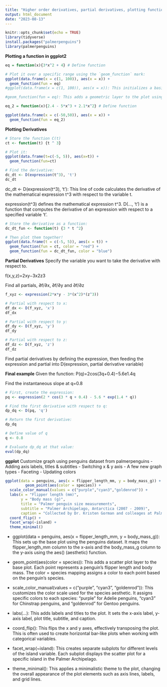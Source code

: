 ```yaml
---
title: "Higher order derivatives, partial derivatives, plotting functions in ggplot"
output: html_document
date: "2023-08-13"
---
```


```r
knitr::opts_chunk$set(echo = TRUE)
library(tidyverse)
install.packages("palmerpenguins")
library(palmerpenguins)
```
**Plotting a function in ggplot2**
```r
eq = function(x){3*x^2 + 4} # Define function

# Plot it over a specific range using the `geom_function` mark: 
ggplot(data.frame(x = c(1, 100)), aes(x = x)) + 
  geom_function(fun = eq)
#ggplot(data.frame(x = c(1, 100)), aes(x = x)): This initializes a basic ggplot plot using a data frame with a single variable x that takes values from 1 to 100. The aes(x = x) specifies that the variable x will be used on the x-axis of the plot.

#geom_function(fun = eq): This adds a geometric layer to the plot using the geom_function function. The fun parameter specifies the mathematical function that you want to plot. In this case, it uses a function called eq.
```

```r
eq_2 = function(x){2.4 - 5*x^3 + 2.1*x^2} # Define function

ggplot(data.frame(x = c(-50,50)), aes(x = x)) + 
  geom_function(fun = eq_2)
```
**Plotting Derivatives**
```r
# Store the function C(t)
ct <- function(t) {t ^ 3}

# Plot it:
ggplot(data.frame(t=c(-5, 5)), aes(x=t)) + 
  geom_function(fun=ct)
```
```r
# Find the derivative:
dc_dt <- D(expression(t^3), 't')
dc_dt
```
dc_dt <- D(expression(t^3), 't'): This line of code calculates the derivative of the mathematical expression t^3 with respect to the variable t.

expression(t^3) defines the mathematical expression t^3.
D(..., 't') is a function that computes the derivative of an expression with respect to a specified variable 't'.
```r
# Store the derivative as a function:
dc_dt_fun <- function(t) {3 * t ^2}

# Then plot them together! 
ggplot(data.frame(t = c(-5, 5)), aes(x = t)) + 
  geom_function(fun = ct, color = "red") +
  geom_function(fun = dc_dt_fun, color = "blue")
```
**Partial Derivatives**
Specify the variable you want to take the derivative with respect to.

f(x,y,z)=2xy−3x2z3

Find all partials, ∂f/∂x, ∂f/∂y and ∂f/∂z
```r
f_xyz <- expression(2*x*y - 3*(x^2)*(z^3))

# Partial with respect to x: 
df_dx <- D(f_xyz, 'x')
df_dx
```
```r
# Partial with respect to y: 
df_dy <- D(f_xyz, 'y')
df_dy
```
```r
# Partial with respect to z: 
df_dz <- D(f_xyz, 'z')
df_dz
```
Find partial derivatives by defining the expression, then feeding the expression and partial into D(expression, partial derivative variable)

**Final example**
Given the function:
P(q)=2cos(3q+0.4)−5.6e1.4q

Find the instantaneous slope at q=0.8
```r
# First, create the expression: 
pq <- expression(2 * cos(3 * q + 0.4) - 5.6 * exp(1.4 * q))

# Find the first derivative with respect to q:
dp_dq <- D(pq, 'q')

# Return the first derivative:
dp_dq
```
```r
# Define value of q
q <- 0.8

# Evaluate dp_dq at that value: 
eval(dp_dq)
```
**ggplot**
Customize graph using penguins dataset from palmerpenguins 
- Adding axis labels, titles & subtitles
- Switching x & y axis
- A few new graph types
- Faceting
- Updating colors
```r
ggplot(data = penguins, aes(x = flipper_length_mm, y = body_mass_g)) +
         geom_point(aes(color = species)) +
  scale_color_manual(values = c("purple","cyan3","goldenrod")) +
  labs(x = "Flipper length (mm)",
       y = "Body mass (g)",
       title = "Palmer penguin size measurements",
       subtitle = "Palmer Archipelago, Antarctica (2007 - 2009)",
       caption = "Collected by Dr. Kristen Gorman and colleages at Palmer Station LTER") +
  coord_flip() +
  facet_wrap(~island) +
  theme_minimal()
```
- ggplot(data = penguins, aes(x = flipper_length_mm, y = body_mass_g)): This sets up the base plot using the penguins dataset. It maps the flipper_length_mm column to the x-axis and the body_mass_g column to the y-axis using the aes() (aesthetic) function.

- geom_point(aes(color = species)): This adds a scatter plot layer to the base plot. Each point represents a penguin's flipper length and body mass. The color = species mapping assigns a color to each point based on the penguin's species.

- scale_color_manual(values = c("purple", "cyan3", "goldenrod")): This customizes the color scale used for the species aesthetic. It assigns specific colors to each species: "purple" for Adelie penguins, "cyan3" for Chinstrap penguins, and "goldenrod" for Gentoo penguins.

- labs(...): This adds labels and titles to the plot. It sets the x-axis label, y-axis label, plot title, subtitle, and caption.

- coord_flip(): This flips the x and y axes, effectively transposing the plot. This is often used to create horizontal bar-like plots when working with categorical variables.

- facet_wrap(~island): This creates separate subplots for different levels of the island variable. Each subplot displays the scatter plot for a specific island in the Palmer Archipelago.

- theme_minimal(): This applies a minimalistic theme to the plot, changing the overall appearance of the plot elements such as axis lines, labels, and grid lines.